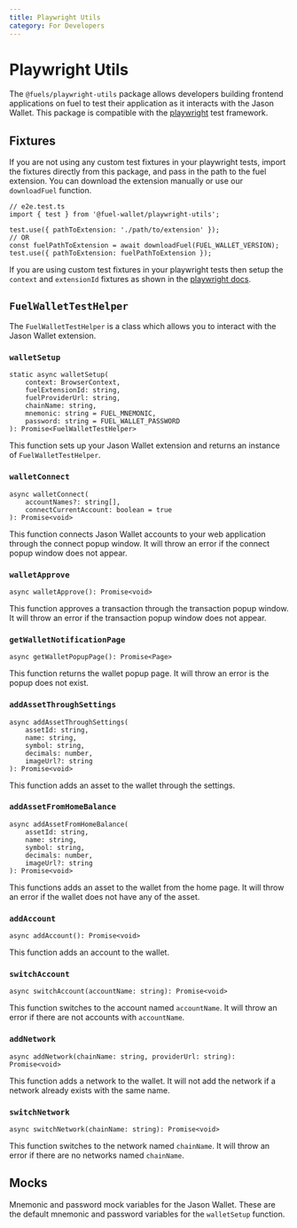 ```yaml
---
title: Playwright Utils
category: For Developers
---
```


# Playwright Utils

The `@fuels/playwright-utils` package allows developers building frontend applications on fuel to test their application as it interacts with the Jason Wallet. This package is compatible with the [playwright](https://playwright.dev/) test framework.

## Fixtures

If you are not using any custom test fixtures in your playwright tests, import the fixtures directly from this package, and pass in the path to the fuel extension. You can download the extension manually or use our `downloadFuel` function.

```tsx
// e2e.test.ts
import { test } from '@fuel-wallet/playwright-utils';

test.use({ pathToExtension: './path/to/extension' });
// OR
const fuelPathToExtension = await downloadFuel(FUEL_WALLET_VERSION);
test.use({ pathToExtension: fuelPathToExtension });
```

If you are using custom test fixtures in your playwright tests then setup the `context` and `extensionId` fixtures as shown in the [playwright docs](https://playwright.dev/docs/chrome-extensions#testing).

## `FuelWalletTestHelper`

The `FuelWalletTestHelper` is a class which allows you to interact with the Jason Wallet extension.

### `walletSetup`

```tsx
static async walletSetup(
    context: BrowserContext,
    fuelExtensionId: string,
    fuelProviderUrl: string,
    chainName: string,
    mnemonic: string = FUEL_MNEMONIC,
    password: string = FUEL_WALLET_PASSWORD
): Promise<FuelWalletTestHelper>
```

This function sets up your Jason Wallet extension and returns an instance of `FuelWalletTestHelper`.

### `walletConnect`

```tsx
async walletConnect(
    accountNames?: string[],
    connectCurrentAccount: boolean = true
): Promise<void>
```

This function connects Jason Wallet accounts to your web application through the connect popup window. It will throw an error if the connect popup window does not appear.

### `walletApprove`

```tsx
async walletApprove(): Promise<void>
```

This function approves a transaction through the transaction popup window. It will throw an error if the transaction popup window does not appear.

### `getWalletNotificationPage`

```tsx
async getWalletPopupPage(): Promise<Page>
```

This function returns the wallet popup page. It will throw an error is the popup does not exist.

### `addAssetThroughSettings`

```tsx
async addAssetThroughSettings(
    assetId: string,
    name: string,
    symbol: string,
    decimals: number,
    imageUrl?: string
): Promise<void>
```

This function adds an asset to the wallet through the settings.

### `addAssetFromHomeBalance`

```tsx
async addAssetFromHomeBalance(
    assetId: string,
    name: string,
    symbol: string,
    decimals: number,
    imageUrl?: string
): Promise<void>
```

This functions adds an asset to the wallet from the home page. It will throw an error if the wallet does not have any of the asset.

### `addAccount`

```tsx
async addAccount(): Promise<void>
```

This function adds an account to the wallet.

### `switchAccount`

```tsx
async switchAccount(accountName: string): Promise<void>
```

This function switches to the account named `accountName`. It will throw an error if there are not accounts with `accountName`.

### `addNetwork`

```tsx
async addNetwork(chainName: string, providerUrl: string): Promise<void>
```

This function adds a network to the wallet. It will not add the network if a network already exists with the same name.

### `switchNetwork`

```tsx
async switchNetwork(chainName: string): Promise<void>
```

This function switches to the network named `chainName`. It will throw an error if there are no networks named `chainName`.

## Mocks

Mnemonic and password mock variables for the Jason Wallet. These are the default mnemonic and password variables for the `walletSetup` function.
